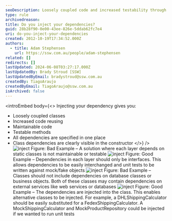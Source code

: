 ```yaml
---
seoDescription: Loosely coupled code and increased testability through dependency injection.
type: rule
archivedreason:
title: Do you inject your dependencies?
guid: 28b28f90-0e00-43ee-826e-5ddab62fc7e4
uri: do-you-inject-your-dependencies
created: 2012-10-19T17:34:52.000Z
authors:
  - title: Adam Stephensen
    url: https://ssw.com.au/people/adam-stephensen
related: []
redirects: []
lastUpdated: 2024-06-08T03:27:17.000Z
lastUpdatedBy: Brady Stroud [SSW]
lastUpdatedByEmail: bradystroud@ssw.com.au
createdBy: TiagoAraujo
createdByEmail: TiagoAraujo@ssw.com.au
isArchived: false
---
```


<introEmbed
  body={<>
Injecting your dependency gives you:

- Loosely coupled classes
- Increased code reusing
- Maintainable code
- Testable methods
- All dependencies are specified in one place
- Class dependencies are clearly visible in the constructor
  </>}
/>
![inject](/uploads/rules/do-you-inject-your-dependencies/inject-bad-1.jpg) Figure: Bad Example – A solution where each layer depends on static classes is not maintainable or testable ![inject](/uploads/rules/do-you-inject-your-dependencies/inject-good-1.jpg) Figure: Good Example – Dependencies in each layer should only be interfaces. This allows dependencies to be easily interchanged and unit tests to be written against mock/fake objects ![inject](/uploads/rules/do-you-inject-your-dependencies/inject-bad-2.jpg) Figure: Bad Example – Classes should not include dependencies on database classes or business objects. Both of these classes may contain dependencies on external services like web services or databases ![inject](/uploads/rules/do-you-inject-your-dependencies/inject-good-2.jpg) Figure: Good Example – The dependencies are injected into the class. This enables alternative classes to be injected. For example, a DHLShippingCalculator should be easily substituted for a FedexShippingCalculator. A MockShippingCalculator and MockProductRepository could be injected if we wanted to run unit tests
